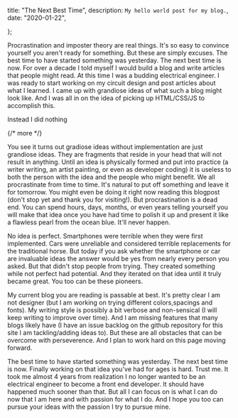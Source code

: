 

  title: "The Next Best Time",
  description: `My hello world post for my blog.`,
  date: "2020-01-22",
  
};

Procrastination and imposter theory are real things. It's so easy to convince yourself you aren't ready for something. But these are simply excuses. The best time to have started something was yesterday. The next best time is now.
For over a decade I told myself I would build a blog and write articles that people might read. At this time I was a budding electrical engineer. I was ready to start working on my circuit design and post articles about what I learned. I came up with grandiose ideas of what such a blog might look like. And I was all in on the idea of picking up HTML/CSS/JS to accomplish this.

Instead I did nothing

{/* more */}

You see it turns out gradiose ideas without implementation are just grandiose ideas. They are fragments that reside in your head that will not result in anything. Until an idea is physically formed and put into practice (a writer writing, an artist painting, or even as developer coding) it is useless to both the person with the idea and the people who might benefit.
We all procrastinate from time to time. It's natural to put off something and leave it for tomorrow. You might even be doing it right now reading this blogpost (don't stop yet and thank you for visiting!). But procrastination is a dead end. You can spend hours, days, months, or even years telling yourself you will make that idea once you have had time to polish it up and present it like a flawless pearl from the ocean blue.
It'll never happen.

No idea is perfect. Smartphones were terrible when they were first implemented. Cars were unreliable and considered terrible replacements for the traditional horse. But today if you ask whether the smartphone or car are invaluable ideas the answer would be yes from nearly every person you asked. But that didn't stop people from trying. They created something while not perfect had potential. And they iterated on that idea until it truly became great. You too can be these pioneers.

My current blog you are reading is passable at best. It's pretty clear I am not designer (but I am working on trying different colors,spacings and fonts). My writing style is possibly a bit verbose and non-sensical (I will keep writing to improve over time). And I am missing features that many blogs likely have (I have an issue backlog on the github repository for this site I am tackling/adding ideas to). But these are all obstacles that can be overcome with perseverence. And I plan to work hard on this page moving forward.

The best time to have started something was yesterday. The next best time is now.
Finally working on that idea you've had for ages is hard. Trust me. It took me almost 4 years from realization I no longer wanted to be an electrical engineer to become a front end developer. It should have happened much sooner than that. But all I can focus on is what I can do now that I am here and with passion for what I do. And I hope you too can pursue your ideas with the passion I try to pursue mine.
